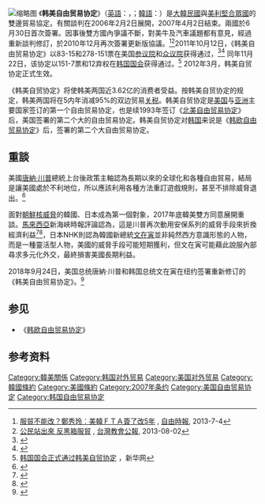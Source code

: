 {{NoteTA
|G1=PresidentsUS
}}
{{Infobox Korean name
| hangul = 한·미 자유 무역 협정
| hanja = 韓美自由貿易協定
| rr = Han-Mi jayu muyeok hyeopjeong
| mr = Han-Mi chayu muyŏk hyŏpchŏng}}
{{Infobox Bilateral relations|South Korea–United States|South Korea|United States|filetype=svg|title=韓美自由貿易協定}}
[[File:Obama_edits_speech_announcing_KORUS_FTA.jpg|缩略图]]
《'''韩美自由贸易协定'''》（[[英語|英語]]：'''{{lang|en|U.S.-Korea Free Trade Agreement}}'''，'''{{lang|en|KORUS FTA}}'''；[[韓語|韓語]]：'''{{lang|ko|한미자유무역협정}}'''）是[[大韓民國|大韓民國]]與[[美利堅合眾國|美利堅合眾國]]的雙邊貿易協定。有關談判在2006年2月2日展開，2007年4月2日結束。兩國於6月30日首次簽署。因事後雙方國內爭議不斷，對美牛及汽車議題都有意見，經過重新談判修訂，於2010年12月再次簽署更新版協議。<ref>[http://www.libertytimes.com.tw/2013/new/jul/4/today-fo7.htm 服貿不能改？鄭秀玲︰美韓ＦＴＡ簽了改5年] {{Wayback|url=http://www.libertytimes.com.tw/2013/new/jul/4/today-fo7.htm |date=20140322151411 }}, [[自由時報|自由時報]], 2013-7-4</ref><ref>[http://www.tcnn.org.tw/news-detail.php?nid=4893 公民站出來 反黑箱服貿] {{Wayback|url=http://www.tcnn.org.tw/news-detail.php?nid=4893 |date=20140204013241 }}, [[台灣教會公報|台灣教會公報]], 2013-08-02</ref>2011年10月12日，《韩美自由贸易协定》以83-15和278-151票在美国[[参议院|参议院]]和[[众议院|众议院]]获得通过，<ref>{{Cite web |url=http://www.c-span.org/Events/Congress-Passes-Free-Trade-Agreements/10737424723/ |title=Congress Passes Free Trade Agreements |access-date=2012-08-05 |archive-date=2011-12-14 |archive-url=https://web.archive.org/web/20111214030610/http://www.c-span.org/Events/Congress-Passes-Free-Trade-Agreements/10737424723/ |dead-url=no }}</ref><ref>{{cite news | url=http://money.cnn.com/2011/10/12/news/economy/trade_deals/index.htm?hpt=hp_c1 | work=CNN | first=Jennifer | last=Liberto | title=Congress passes trade deals | date=2011-10-12 | accessdate=2012-08-05 | archive-date=2021-05-13 | archive-url=https://web.archive.org/web/20210513105932/https://money.cnn.com/2011/10/12/news/economy/trade_deals/index.htm?hpt=hp_c1 | dead-url=no }}</ref> 同年11月22日，该协定以151-7票和12弃权在[[韩国国会|韩国国会]]获得通过。<ref>[http://news.xinhuanet.com/world/2011-11/22/c_111187057.htm 韩国国会正式通过韩美自贸协定] {{Wayback|url=http://news.xinhuanet.com/world/2011-11/22/c_111187057.htm |date=20151029225536 }}，新华网</ref> 2012年3月，韩美自贸协定正式生效。 

《韩美自贸协定》将使韩美两国近3.62亿的消费者受益。按韩美自贸协定的规定，韩美两国将在5内年消减95%的双边贸易[[关税|关税]]。韩美自贸协定是[[美国|美国]]与[[亚洲|亚洲]]主要国家签订的第一个自由贸易协定，也是续1993年签订《[[北美自由贸易协定|北美自由贸易协定]]》后，美国签署的第二个大的自由贸易协定。韩美自贸协定对[[韩国|韩国]]来说是《[[韩欧自由贸易协定|韩欧自由贸易协定]]》后，签署的第二个大自由贸易协定。

==重談==
美國[[唐納·川普|唐納·川普]]總統上台後政策主軸認為長期以來的全球化和各種自由貿易，結局是讓美國處於不利地位，所以應該利用各種方法重訂遊戲規則，甚至不排除威脅退出。<ref>{{Cite web |url=https://money.udn.com/money/story/10511/2680777 |title=川普嗆聲 退出美韓FTA |access-date=2017-12-29 |archive-date=2021-02-11 |archive-url=https://web.archive.org/web/20210211180452/https://money.udn.com/money/story/10511/2680777 |dead-url=no }}</ref>

面對[[朝鮮核問題|朝鮮核威脅]]的韓國、日本成為第一個對象，2017年底韓美雙方同意展開重談。[[馬來西亞|馬來西亞]]新海峽時報評論認為，這是川普再次動用安保系列的威脅手段來折換經濟利益<ref>{{Cite web |url=https://www.youtube.com/watch?v=etB9ejanrdM |title=央視官方頻道-美國威脅韓國重改貿易規則 |access-date=2017-12-29 |archive-date=2020-12-21 |archive-url=https://web.archive.org/web/20201221063044/https://www.youtube.com/watch?v=etB9ejanrdM |dead-url=no }}</ref><ref>{{Cite web |url=http://www.chinatimes.com/realtimenews/20171228002218-260410 |title=中時-美國國會大老和美國商會持反對意見 |access-date=2017-12-29 |archive-date=2021-02-11 |archive-url=https://web.archive.org/web/20210211180512/https://www.chinatimes.com/realtimenews/20171228002218-260410 |dead-url=no }}</ref>，日本NHK則認為韓國新總統[[文在寅|文在寅]]並非純然西方意識形態的人物，而是一種靈活型人物，美國的威脅手段可能短期獲利，但文在寅可能藉此說服內部尋求多元化外交，最終損害美國長期利益。

2018年9月24日，美国总统唐納·川普和韩国总统文在寅在纽约签署重新修订的《韩美自由贸易协定》。<ref>{{Cite news |url=https://www.voachinese.com/a/us-skorea-trade-20180924/4585896.html |title=美国和韩国签署新自由贸易协定 |publisher=美國之音 |date=2018-09-25 |accessdate=2018-09-25 |archive-date=2018-09-25 |archive-url=https://web.archive.org/web/20180925142109/https://www.voachinese.com/a/us-skorea-trade-20180924/4585896.html |dead-url=no }}</ref>

==参见==
*《[[韩欧自由贸易协定|韩欧自由贸易协定]]》

==参考资料==
{{reflist}}

{{韩国主题}}
[[Category:韓美關係|Category:韓美關係]]
[[Category:韩国对外贸易|Category:韩国对外贸易]]
[[Category:美国对外贸易|Category:美国对外贸易]]
[[Category:韓國條約|Category:韓國條約]]
[[Category:美國條約|Category:美國條約]]
[[Category:2007年条约|Category:2007年条约]]
[[Category:美国自由贸易协定|Category:美国自由贸易协定]]
[[Category:韩国自由贸易协定|Category:韩国自由贸易协定]]